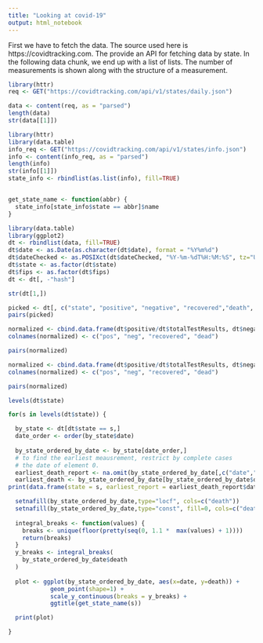 ```yaml
---
title: "Looking at covid-19"
output: html_notebook
---
```


First we have to fetch the data. The source used here is https://covidtracking.com. The provide an API for fetching data by state. In the following data chunk, we end up with a list of lists. The number of measurements is shown along with the structure of a measurement.

```r
library(httr)
req <- GET("https://covidtracking.com/api/v1/states/daily.json")

data <- content(req, as = "parsed")
length(data)
str(data[[1]])
```

```r
library(httr)
library(data.table)
info_req <- GET("https://covidtracking.com/api/v1/states/info.json")
info <- content(info_req, as = "parsed")
length(info)
str(info[[1]])
state_info <- rbindlist(as.list(info), fill=TRUE)


get_state_name <- function(abbr) {
  state_info[state_info$state == abbr]$name
}

```


```r
library(data.table)
library(ggplot2)
dt <- rbindlist(data, fill=TRUE)
dt$date <- as.Date(as.character(dt$date), format = "%Y%m%d")
dt$dateChecked <- as.POSIXct(dt$dateChecked, "%Y-%m-%dT%H:%M:%S", tz="UTC")
dt$state <- as.factor(dt$state)
dt$fips <- as.factor(dt$fips)
dt <- dt[, -"hash"]

str(dt[1,])

picked <- dt[, c("state", "positive", "negative", "recovered","death", "total")]
pairs(picked)
```

```r
normalized <- cbind.data.frame(dt$positive/dt$totalTestResults, dt$negative/dt$totalTestResults, dt$recovered/dt$total, dt$death/dt$total)
colnames(normalized) <- c("pos", "neg", "recovered", "dead")

pairs(normalized)

```

```r
normalized <- cbind.data.frame(dt$positive/dt$totalTestResults, dt$negative/dt$totalTestResults, dt$recovered/dt$total, log(dt$death/dt$total +1))
colnames(normalized) <- c("pos", "neg", "recovered", "dead")

pairs(normalized)

levels(dt$state)

```

```r

for(s in levels(dt$state)) {

  by_state <- dt[dt$state == s,]
  date_order <- order(by_state$date)
  
  by_state_ordered_by_date <- by_state[date_order,]
  # to find the earliest meausrement, restrict by complete cases
  # the date of element 0.
  earliest_death_report <- na.omit(by_state_ordered_by_date[,c("date","death")])[1,]
  earliest_death <- by_state_ordered_by_date[by_state_ordered_by_date$death > 0,c("date","death")][1,]
print(data.frame(state = s, earliest_report = earliest_death_report$date, earliest_death = earliest_death$date, earliest_number =earliest_death$death ))

  setnafill(by_state_ordered_by_date,type="locf", cols=c("death"))
  setnafill(by_state_ordered_by_date,type="const", fill=0, cols=c("death"))
 
  integral_breaks <- function(values) {
    breaks <- unique(floor(pretty(seq(0, 1.1 *  max(values) + 1))))
    return(breaks)
  }
  y_breaks <- integral_breaks(
    by_state_ordered_by_date$death
  )
  
  plot <- ggplot(by_state_ordered_by_date, aes(x=date, y=death)) +
            geom_point(shape=1) +
            scale_y_continuous(breaks = y_breaks) +
            ggtitle(get_state_name(s))

  print(plot)

}

```

